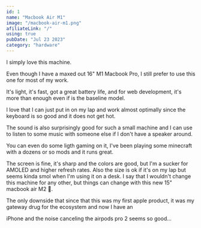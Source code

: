 ```yaml
---
id: 1
name: "Macbook Air M1"
image: "/macbook-air-m1.png"
afiliateLink: "/"
using: true
pubDate: "Jul 23 2023"
category: "hardware"
---
```



I simply love this machine.

Even though I have a maxed out <Link href="/setup/macbook-pro-m1/">16" M1
Macbook Pro</Link>, I still prefer to use this one for most of my work.

It's light, it's fast, got a great battery life, and for web development, it's
more than enough even if is the baseline model.

I love that I can just put in on my lap and work almost optimally since the
keyboard is so good and it does not get hot.

The sound is also surprisingly good for such a small machine and I can use to
listen to some music with someone else if I don't have a speaker around.

You can even do some ligth gaming on it, I've been playing some minecraft with a
dozens or so mods and it runs great.

The screen is fine, it's sharp and the colors are good, but I'm a sucker for
AMOLED and higher refresh rates. Also the size is ok if it's on my lap but seems
kinda smol when I'm using it on a desk. I say that I wouldn't change this
machine for any other, but things can change with this new 15" macbook air M2
👀.

The only downside that since that this was my first apple product, it was my
gateway drug for the ecosystem and now I have an
<Link href="/setup/iphone-13/">iPhone</Link> and the noise canceling the airpods
pro 2 seems so good...
